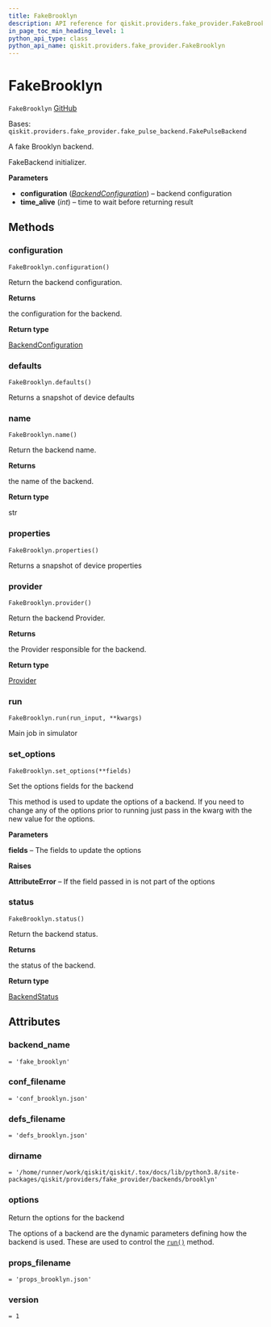```yaml
---
title: FakeBrooklyn
description: API reference for qiskit.providers.fake_provider.FakeBrooklyn
in_page_toc_min_heading_level: 1
python_api_type: class
python_api_name: qiskit.providers.fake_provider.FakeBrooklyn
---
```


# FakeBrooklyn

<span id="qiskit.providers.fake_provider.FakeBrooklyn" />

`FakeBrooklyn` [GitHub](https://github.com/qiskit/qiskit/tree/stable/0.23/qiskit/providers/fake_provider/backends/brooklyn/fake_brooklyn.py "view source code")

Bases: `qiskit.providers.fake_provider.fake_pulse_backend.FakePulseBackend`

A fake Brooklyn backend.

FakeBackend initializer.

**Parameters**

*   **configuration** ([*BackendConfiguration*](qiskit.providers.models.BackendConfiguration "qiskit.providers.models.BackendConfiguration")) – backend configuration
*   **time\_alive** (*int*) – time to wait before returning result

## Methods

### configuration

<span id="qiskit.providers.fake_provider.FakeBrooklyn.configuration" />

`FakeBrooklyn.configuration()`

Return the backend configuration.

**Returns**

the configuration for the backend.

**Return type**

[BackendConfiguration](qiskit.providers.models.BackendConfiguration "qiskit.providers.models.BackendConfiguration")

### defaults

<span id="qiskit.providers.fake_provider.FakeBrooklyn.defaults" />

`FakeBrooklyn.defaults()`

Returns a snapshot of device defaults

### name

<span id="qiskit.providers.fake_provider.FakeBrooklyn.name" />

`FakeBrooklyn.name()`

Return the backend name.

**Returns**

the name of the backend.

**Return type**

str

### properties

<span id="qiskit.providers.fake_provider.FakeBrooklyn.properties" />

`FakeBrooklyn.properties()`

Returns a snapshot of device properties

### provider

<span id="qiskit.providers.fake_provider.FakeBrooklyn.provider" />

`FakeBrooklyn.provider()`

Return the backend Provider.

**Returns**

the Provider responsible for the backend.

**Return type**

[Provider](qiskit.providers.Provider "qiskit.providers.Provider")

### run

<span id="qiskit.providers.fake_provider.FakeBrooklyn.run" />

`FakeBrooklyn.run(run_input, **kwargs)`

Main job in simulator

### set\_options

<span id="qiskit.providers.fake_provider.FakeBrooklyn.set_options" />

`FakeBrooklyn.set_options(**fields)`

Set the options fields for the backend

This method is used to update the options of a backend. If you need to change any of the options prior to running just pass in the kwarg with the new value for the options.

**Parameters**

**fields** – The fields to update the options

**Raises**

**AttributeError** – If the field passed in is not part of the options

### status

<span id="qiskit.providers.fake_provider.FakeBrooklyn.status" />

`FakeBrooklyn.status()`

Return the backend status.

**Returns**

the status of the backend.

**Return type**

[BackendStatus](qiskit.providers.models.BackendStatus "qiskit.providers.models.BackendStatus")

## Attributes

<span id="qiskit.providers.fake_provider.FakeBrooklyn.backend_name" />

### backend\_name

`= 'fake_brooklyn'`

<span id="qiskit.providers.fake_provider.FakeBrooklyn.conf_filename" />

### conf\_filename

`= 'conf_brooklyn.json'`

<span id="qiskit.providers.fake_provider.FakeBrooklyn.defs_filename" />

### defs\_filename

`= 'defs_brooklyn.json'`

<span id="qiskit.providers.fake_provider.FakeBrooklyn.dirname" />

### dirname

`= '/home/runner/work/qiskit/qiskit/.tox/docs/lib/python3.8/site-packages/qiskit/providers/fake_provider/backends/brooklyn'`

<span id="qiskit.providers.fake_provider.FakeBrooklyn.options" />

### options

Return the options for the backend

The options of a backend are the dynamic parameters defining how the backend is used. These are used to control the [`run()`](qiskit.providers.fake_provider.FakeBrooklyn#run "qiskit.providers.fake_provider.FakeBrooklyn.run") method.

<span id="qiskit.providers.fake_provider.FakeBrooklyn.props_filename" />

### props\_filename

`= 'props_brooklyn.json'`

<span id="qiskit.providers.fake_provider.FakeBrooklyn.version" />

### version

`= 1`


